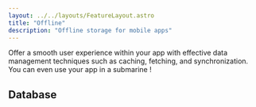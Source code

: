 ```yaml
---
layout: ../../layouts/FeatureLayout.astro
title: "Offline"
description: "Offline storage for mobile apps"
---
```


Offer a smooth user experience within your app with effective data management techniques such as caching, fetching, and synchronization.
You can even use your app in a submarine !

## Database

